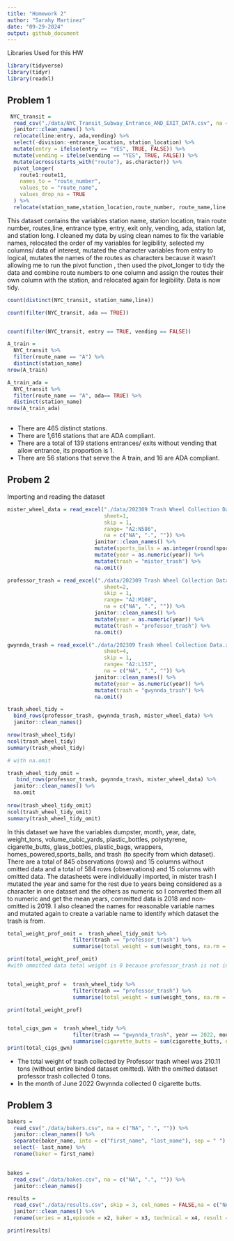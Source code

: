 ```yaml
---
title: "Homework 2"
author: "Sarahy Martinez"
date: "09-29-2024"
output: github_document
---
```


Libraries Used for this HW
```r
library(tidyverse)
library(tidyr)
library(readxl)
```

## Problem 1


```r
 NYC_transit =
  read_csv("./data/NYC_Transit_Subway_Entrance_AND_EXIT_DATA.csv", na = c("NA", ".", "")) %>% 
  janitor::clean_names() %>% 
  relocate(line:entry, ada,vending) %>% 
  select(-division:-entrance_location, station_location) %>% 
  mutate(entry = ifelse(entry == "YES", TRUE, FALSE)) %>% 
  mutate(vending = ifelse(vending == "YES", TRUE, FALSE)) %>% 
  mutate(across(starts_with("route"), as.character)) %>% 
  pivot_longer(
    route1:route11,
    names_to = "route_number",
    values_to = "route_name",
    values_drop_na = TRUE
  ) %>% 
  relocate(station_name,station_location,route_number, route_name,line,entrance_type, entry, ada,vending)

```

This dataset contains the variables  station name, station location, train route number, routes,line, entrance type, entry, exit only, vending, ada, station lat, and station long. I cleaned my data by using clean names to fix the variable names, relocated the order of my variables for legibility, selected my columns/ data of interest, mutated the character variables from entry to logical, mutates the names of the routes as characters because it wasn't allowing me to run the pivot function , then used the pivot_longer to tidy the data and combine route numbers to one column  and assign the routes their own column with the station, and relocated again for legibility.  Data is now tidy.



```r
count(distinct(NYC_transit, station_name,line))

count(filter(NYC_transit, ada == TRUE))


count(filter(NYC_transit, entry == TRUE, vending == FALSE))

A_train =
  NYC_transit %>% 
  filter(route_name == "A") %>% 
  distinct(station_name) 
nrow(A_train)

A_train_ada =
  NYC_transit %>% 
  filter(route_name == "A", ada== TRUE) %>% 
  distinct(station_name) 
nrow(A_train_ada)
 
```

* There are 465 distinct stations.
* There are 1,616 stations that are ADA compliant. 
* There are a total of 139 stations entrances/ exits without vending that allow entrance, its proportion is 1. 
* There are 56 stations that serve the A train, and 16 are ADA compliant. 


## Probem 2


Importing and reading the dataset

```r

mister_wheel_data = read_excel("./data/202309 Trash Wheel Collection Data.xlsx", 
                               sheet=1,
                               skip = 1,
                               range= "A2:N586",
                               na = c("NA", ".", "")) %>% 
                            janitor::clean_names() %>% 
                            mutate(sports_balls = as.integer(round(sports_balls))) %>% 
                            mutate(year = as.numeric(year)) %>% 
                            mutate(trash = "mister_trash") %>% 
                            na.omit()
```




```r

professor_trash = read_excel("./data/202309 Trash Wheel Collection Data.xlsx", 
                               sheet=2,
                               skip = 1,
                               range= "A2:M108",
                               na = c("NA", ".", "")) %>% 
                            janitor::clean_names() %>% 
                            mutate(year = as.numeric(year)) %>% 
                            mutate(trash = "professor_trash") %>% 
                            na.omit()


```



```r

gwynnda_trash = read_excel("./data/202309 Trash Wheel Collection Data.xlsx", 
                               sheet=4,
                               skip = 1,
                               range= "A2:L157",
                               na = c("NA", ".", "")) %>% 
                            janitor::clean_names() %>% 
                            mutate(year = as.numeric(year)) %>% 
                            mutate(trash = "gwynnda_trash") %>% 
                            na.omit()


```


```r

trash_wheel_tidy = 
  bind_rows(professor_trash, gwynnda_trash, mister_wheel_data) %>% 
  janitor::clean_names() 

nrow(trash_wheel_tidy)
ncol(trash_wheel_tidy)
summary(trash_wheel_tidy)

# with na.omit 

trash_wheel_tidy_omit =
   bind_rows(professor_trash, gwynnda_trash, mister_wheel_data) %>% 
  janitor::clean_names() %>% 
  na.omit
  
nrow(trash_wheel_tidy_omit)
ncol(trash_wheel_tidy_omit)
summary(trash_wheel_tidy_omit)
```
In this dataset we have the variables dumpster, month, year, date, weight_tons, volume_cubic_yards, plastic_bottles, polystyrene, cigarette_butts, glass_bottles, plastic_bags, wrappers, homes_powered,sports_balls, and trash (to specify from which dataset). There are a total of 845 observations (rows) and 15 columns without omitted data and a total of 584 rows (observations) and  15 columns with omitted data. The datasheets were individually imported, in mister trash I mutated the year and same for the rest due to years being considered as a character in one dataset and the others as numeric so I converted them all to numeric and get the mean years, committed data is 2018 and non- omitted is 2019. I also cleaned the names for reasonable variable names and mutated again to create a variable name to identify which dataset the trash is from. 

```r

total_weight_prof_omit =  trash_wheel_tidy_omit %>% 
                     filter(trash == "professor_trash") %>% 
                     summarise(total_weight = sum(weight_tons, na.rm = TRUE))

print(total_weight_prof_omit)
#with ommitted data total weight is 0 because professor_trash is not in this dataset with omitted data for removing info that does not have trash specific data.


total_weight_prof =  trash_wheel_tidy %>% 
                     filter(trash == "professor_trash") %>% 
                     summarise(total_weight = sum(weight_tons, na.rm = TRUE))

print(total_weight_prof)


total_cigs_gwn =  trash_wheel_tidy %>% 
                     filter(trash == "gwynnda_trash", year == 2022, month == "June") %>% 
                     summarise(cigarette_butts = sum(cigarette_butts, na.rm = TRUE))
print(total_cigs_gwn)

```


* The total weight of trash collected by Professor trash wheel was 210.11 tons (without entire binded dataset omitted). With the omitted dataset professor trash collected 0 tons.
* In the month of June 2022 Gwynnda collected 0 cigarette butts. 


## Problem 3


```r
bakers = 
  read_csv("./data/bakers.csv", na = c("NA", ".", "")) %>% 
  janitor::clean_names() %>% 
  separate(baker_name, into = c("first_name", "last_name"), sep = " ") %>% 
  select(- last_name) %>% 
  rename(baker = first_name)
  
```



```r
bakes = 
  read_csv("./data/bakes.csv", na = c("NA", ".", "")) %>% 
  janitor::clean_names()

```


```r
results = 
  read_csv("./data/results.csv", skip = 3, col_names = FALSE,na = c("NA", ".", "")) %>% 
  janitor::clean_names() %>% 
  rename(series = x1,episode = x2, baker = x3, technical = x4, result = x5 )

print(results)

```













